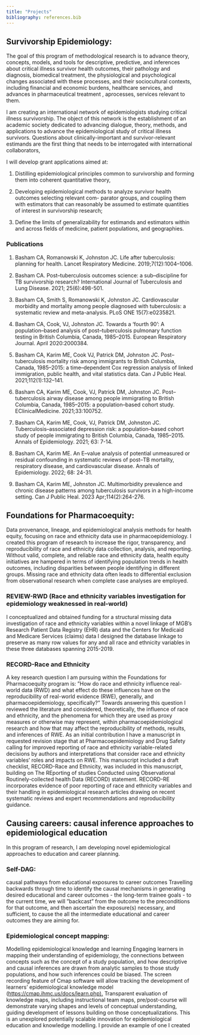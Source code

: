 ```yaml
---
title: "Projects"
bibliography: references.bib
---
```


## Survivorship Epidemiology:

The goal of this program of methodological research is to advance theory, concepts, models, and tools for descriptive, predictive, and inferences about critical illness survivor health outcomes, their pathology and diagnosis, biomedical treatment, the physiological and psychological changes associated with these processes, and their sociocultural contexts, including financial and economic burdens, healthcare services, and advances in pharmaceutical treatment , aprocesses, services relevant to them.

I am creating an international network of epidemiologists studying critical illness survivorship. The object of this network is the establishment of an academic society dedicated to advancing dialogue, theory, methods, and applications to advance the epidemiological study of critical illness survivors. Questions about clinically-important and survivor-relevant estimands are the first thing that needs to be interrogated with international collaborators,

I will develop grant applications aimed at:

1.  Distilling epidemiological principles common to survivorship and forming them into coherent quantitative theory,

2.  Developing epidemiological methods to analyze survivor health outcomes selecting relevant com- parator groups, and coupling them with estimators that can reasonably be assumed to estimate quantities of interest in survivorship research;

3.  Define the limits of generalizability for estimands and estimators within and across fields of medicine, patient populations, and geographies.

### Publications

1.  Basham CA, Romanowski K, Johnston JC. Life after tuberculosis: planning for health. Lancet Respiratory Medicine. 2019;7(12):1004–1006.

2.  Basham CA. Post–tuberculosis outcomes science: a sub–discipline for TB survivorship research? International Journal of Tuberculosis and Lung Disease. 2021; 25(6):498-501.

3.  Basham CA, Smith S, Romanowski K, Johnston JC. Cardiovascular morbidity and mortality among people diagnosed with tuberculosis: a systematic review and meta-analysis. PLoS ONE 15(7):e0235821.

4.  Basham CA, Cook, VJ, Johnston JC. Towards a ‘fourth 90’: A population–based analysis of post–tuberculosis pulmonary function testing in British Columbia, Canada, 1985–2015. European Respiratory Journal. April 2020:2000384.

5.  Basham CA, Karim ME, Cook VJ, Patrick DM, Johnston JC. Post–tuberculosis mortality risk among immigrants to British Columbia, Canada, 1985–2015: a time–dependent Cox regression analysis of linked immigration, public health, and vital statistics data. Can J Public Heal. 2021;112(1):132–141.

6.  Basham CA, Karim ME, Cook, VJ, Patrick DM, Johnston JC. Post–tuberculosis airway disease among people immigrating to British Columbia, Canada, 1985–2015: a population–based cohort study. EClinicalMedicine. 2021;33:100752.

7.  Basham CA, Karim ME, Cook, VJ, Patrick DM, Johnston JC. Tuberculosis–associated depression risk: a population–based cohort study of people immigrating to British Columbia, Canada, 1985–2015. Annals of Epidemiology. 2021; 63: 7-14.

8.  Basham CA, Karim ME. An E–value analysis of potential unmeasured or residual confounding in systematic reviews of post–TB mortality, respiratory disease, and cardiovascular disease. Annals of Epidemiology. 2022; 68: 24-31.

9.  Basham CA, Karim ME, Johnston JC. Multimorbidity prevalence and chronic disease patterns among tuberculosis survivors in a high-income setting. Can J Public Heal. 2023 Apr;114(2):264-276.

## Foundations for Pharmacoequity:

Data provenance, lineage, and epidemiological analysis methods for health equity, focusing on race and ethnicity data use in pharmacoepidemiology. I created this program of research to increase the rigor, transparency, and reproducibility of race and ethnicity data collection, analysis, and reporting. Without valid, complete, and reliable race and ethnicity data, health equity initiatives are hampered in terms of identifying population trends in health outcomes, including disparities between people identifying in different groups. Missing race and ethnicity data often leads to differential exclusion from observational research when complete case analyses are employed.

### REVIEW-RWD (Race and ethnicity variables investigation for epidemiology weaknessed in real-world)

I conceptualized and obtained funding for a structural missing data investigation of race and ethnicity variables within a novel linkage of MGB’s Research Patient Data Registry (EHR) data and the Centers for Medicaid and Medicare Services (claims) data I designed the database linkage to preserve as many row values for any and all race and ethnicity variables in these three databases spanning 2015-2019.

### RECORD-Race and Ethnicity

A key research question I am pursuing within the Foundations for Pharmacoequity program is: ”How do race and ethnicity influence real-world data (RWD) and what effect do these influences have on the reproducibility of real-world evidence (RWE), generally, and pharmacoepidemiology, specifically?” Towards answering this question I reviewed the literature and considered, theoretically, the influence of race and ethnicity, and the phenomena for which they are used as proxy measures or otherwise may represent, within pharmacoepidemiological research and how that may affect the reproducibility of methods, results, and inferences of RWE. As an initial contribution I have a manuscript in requested revision stage that at Pharmacoepidemiology and Drug Safety calling for improved reporting of race and ethnicity variable-related decisions by authors and interpretations that consider race and ethnicity variables’ roles and impacts on RWE. This manuscript included a draft checklist, RECORD-Race and Ethnicity, was included in this manuscript, building on The REporting of studies Conducted using Observational Routinely-collected health Data (RECORD) statement. RECORD-RE incorporates evidence of poor reporting of race and ethnicity variables and their handling in epidemiological research articles drawing on recent systematic reviews and expert recommendations and reproducibility guidance.

## Causing careers: causal inference approaches to epidemiological education

In this program of research, I am developing novel epidemiological approaches to education and career planning.

### Self-DAG: 

causal pathways from educational exposures to career outcomes Travelling backwards through time to identify the causal mechanisms in generating desired educational and career outcomes - the long-term trainee goals - to the current time, we will ”backcast” from the outcome to the preconditions for that outcome, and then ascertain the exposure(s) necessary, and sufficient, to cause the all the intermediate educational and career outcomes they are aiming for.

### Epidemiological concept mapping: 

Modelling epidemiological knowledge and learning Engaging learners in mapping their understanding of epidemiology, the connections between concepts such as the concept of a study population, and how descriptive and causal inferences are drawn from analytic samples to those study populations, and how such inferences could be biased. The screen recording feature of Cmap software will allow tracking the development of learners’ epidemiological knowledge model (<https://cmap.ihmc.us/docs/learn.php).> Transparent evaluation of knowledge maps, including instructional team maps, pre/post-course will demonstrate varying shapes and levels of conceptual understanding, guiding development of lessons building on those conceptualizations. This is an unexplored potentially scalable innovation for epidemiological education and knowledge modelling. I provide an example of one I created